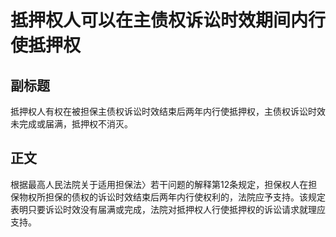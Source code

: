 # 抵押权人可以在主债权诉讼时效期间内行使抵押权
## 副标题
抵押权人有权在被担保主债权诉讼时效结束后两年内行使抵押权，主债权诉讼时效未完成或届满，抵押权不消灭。
## 正文
根据最高人民法院关于适用担保法〉若干问题的解释第12条规定，担保权人在担保物权所担保的债权的诉讼时效结束后两年内行使权利的，法院应予支持。该规定表明只要诉讼时效没有届满或完成，法院对抵押权人行使抵押权的诉讼请求就理应支持。